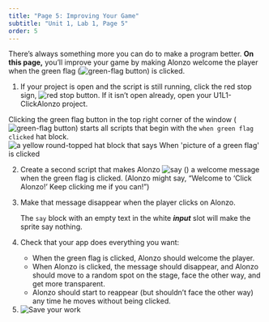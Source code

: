 ```yaml
---
title: "Page 5: Improving Your Game"
subtitle: "Unit 1, Lab 1, Page 5"
order: 5
---
```


::: learn
There's always something more you can do to make a program better. <strong>On this page,</strong> you'll improve your game by making Alonzo welcome the player when the green flag (<img src="/img/1-introduction/green-flag_button.png" title="green-flag button" alt="green-flag button" class="button"/>) is clicked.
:::

::: {#first .forYouToDo}
<ol>

<li>If your project is open and the script is still running, click the red stop sign, <img src="/img/1-introduction/stop_button.png" title="red stop button" alt="red stop button"/>. If it isn't open already, open your U1L1-ClickAlonzo project.</li>

</ol>
:::

<p>Clicking the green flag button in the top right corner of the window (<img src="/img/1-introduction/green-flag_button.png" title="green-flag button" alt="green-flag button" class="button"/>) starts all scripts that begin with the <code>when green flag clicked</code> hat block.<br /> <img src="/img/blocks/when-green-flag-clicked-full-size.png" title="a yellow round-topped hat block that says When &apos;picture of a green flag&apos; is clicked" alt="a yellow round-topped hat block that says When &apos;picture of a green flag&apos; is clicked" class="ms-4"/></p>

::: forYouToDo
<ol start="2">

<!--<div class="index-term" id="say</code>"></div>-->

<li>Create a second script that makes Alonzo <img src="/img/blocks/say-empty.png" title="say ()" alt="say ()"/> a welcome message when the green flag is clicked. (Alonzo might say, "Welcome to 'Click Alonzo!' Keep clicking me if you can!")</li>

<li>

Make that message disappear when the player clicks on Alonzo.

::: endnote
The <code>say</code> block with an empty text in the white <em><strong>input</strong></em> slot will make the sprite say nothing.
:::

</li>

<li>

Check that your app does everything you want:

<ul>

<li>When the green flag is clicked, Alonzo should welcome the player.</li>

<li>When Alonzo is clicked, the message should disappear, and Alonzo should move to a random spot on the stage, face the other way, and get more transparent.</li>

<li>Alonzo should start to reappear (but shouldn't face the other way) any time he moves without being clicked.</li>

</ul>

</li>

<li><img src="/img/icons/save-now.png" title="Save your work" alt="Save your work" class="inline"/></li>

</ol>
:::
